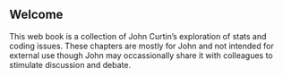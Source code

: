 ## Welcome {.unnumbered}

This web book is a collection of John Curtin's exploration of stats and coding issues.  These chapters are mostly for John and not intended for external use though John may occassionally share it with colleagues to stimulate discussion and debate.

